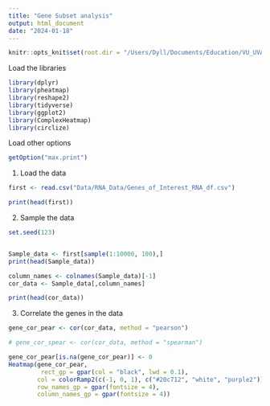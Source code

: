```yaml
---
title: "Gene Subset analysis"
output: html_document
date: "2024-01-18"
---
```


```r
knitr::opts_knit$set(root.dir = "/Users/Dyll/Documents/Education/VU_UVA/Internship/Epigenetics/Janssen_Group-UMCUtrecht/Main_Project")
```
Load the libraries
```r
library(dplyr)
library(pheatmap)
library(reshape2)
library(tidyverse)
library(ggplot2)
library(ComplexHeatmap)
library(circlize)
``` 

Load other options
```r
getOption("max.print")
```


1. Load the data
```r
first <- read.csv("Data/RNA_Data/Genes_of_Interest_RNA_df.csv")

print(head(first))
```


2. Sample the data 

```r
set.seed(123)


Sample_data <- first[sample(1:10000, 100),]
print(head(Sample_data))
```


```r
column_names <- colnames(Sample_data)[-1]
cor_data <- Sample_data[,column_names]

print(head(cor_data))
```


3. Correlate the genes in the data

```r
gene_cor_pear <- cor(cor_data, method = "pearson")

# gene_cor_spear <- cor(cor_data, method = "spearman")
```


```r
gene_cor_pear[is.na(gene_cor_pear)] <- 0
Heatmap(gene_cor_pear, 
         rect_gp = gpar(col = "black", lwd = 0.1),
        col = colorRamp2(c(-1, 0, 1), c("#20c712", "white", "purple2")),
        row_names_gp = gpar(fontsize = 4),
        column_names_gp = gpar(fontsize = 4))

```
















